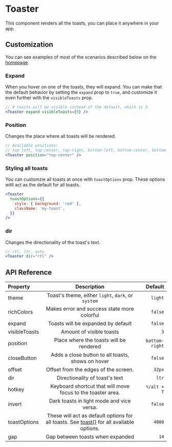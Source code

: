 # Toaster

This component renders all the toasts, you can place it anywhere in your app.

## Customization

You can see examples of most of the scenarios described below on the [homepage](/).

### Expand

When you hover on one of the toasts, they will expand. You can make that the default behavior by setting the `expand` prop to `true`, and customize it even further with the `visibleToasts` prop.

```jsx
// 9 toasts will be visible instead of the default, which is 3.
<Toaster expand visibleToasts={9} />
```

### Position

Changes the place where all toasts will be rendered.

```jsx
// Available positions:
// top-left, top-center, top-right, bottom-left, bottom-center, bottom-right
<Toaster position="top-center" />
```

### Styling all toasts

You can customzie all toasts at once with `toastOptions` prop. These options witll act as the default for all toasts.

```jsx
<Toaster
  toastOptions={{
    style: { background: 'red' },
    className: 'my-toast',
  }}
/>
```

### dir

Changes the directionality of the toast's text.

```jsx
// rtl, ltr, auto
<Toaster dir="rtl" />
```

## API Reference

| Property      |                                            Description                                             |        Default |
| :------------ | :------------------------------------------------------------------------------------------------: | -------------: |
| theme         |                         Toast's theme, either `light`, `dark`, or `system`                         |        `light` |
| richColors    |                            Makes error and success state more colorful                             |        `false` |
| expand        |                                 Toasts will be expanded by default                                 |        `false` |
| visibleToasts |                                      Amount of visible toasts                                      |            `3` |
| position      |                              Place where the toasts will be rendered                               | `bottom-right` |
| closeButton   |                         Adds a close button to all toasts, shows on hover                          |        `false` |
| offset        |                                Offset from the edges of the screen.                                |         `32px` |
| dir           |                                   Directionality of toast's text                                   |          `ltr` |
| hotkey        |                    Keyboard shortcut that will move focus to the toaster area.                     |    `⌥/alt + T` |
| invert        |                             Dark toasts in light mode and vice versa.                              |        `false` |
| toastOptions  | These will act as default options for all toasts. See [toast()](/toast) for all available options. |         `4000` |
| gap           |                                  Gap between toasts when expanded                                  |           `14` |
